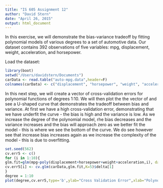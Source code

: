 ```yaml
---
title: "IS 605 Assignment 12"
author: "David Stern"
date: "April 26, 2015"
output: html_document
---
```


In this exercise, we will demonstrate the bias-variance tradeoff by fitting polynomial models of various degrees to a set of automotive data. Our dataset contains 392 observations of five variables: mpg, displacement, weight, acceleration, and horsepower.

Load the dataset:

```r
library(boot)
setwd("/Users/davidstern/Documents")
carData <- read.table("auto-mpg.data",header=F)
colnames(carData) <- c("displacement", "horsepower", "weight", "acceleration", "mpg")
```

In this next step, we will create a vector of cross-validation errors for polynomial functions of degrees 1:10. We will then plot the the vector of and see a U-shaped curve that demonstrates the tradeoff between bias and variance. At first we have a high cross-validation error, demonstrating that we have underfit the curve - the bias is high and the variance is low. As we increase the degree of the polynomial model, rhe bias decreases and the variance increases and the bias will approach zero as we better fit the model - this is where we see the bottom of the curve. We do see however see that increase bias increases again as we increase the complexity of the model - this is due to overfitting.


```r
set.seed(562)
cv.err5 <- c()
for (i in 1:10){
glm.fit=glm(mpg~poly(displacement+horsepower+weight+acceleration,i), data=carData)
cv.err5[i] <- cv.glm(carData,glm.fit,K=5)$delta[1]
}
degree = 1:10
plot(degree,cv.err5,type='b',ylab="Cross Validation Error",xlab="Polynomial Degree",main="Bias Variance Trade-Off")
```
